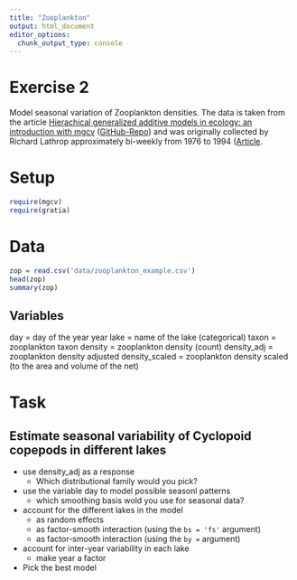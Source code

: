 ```yaml
---
title: "Zooplankton"
output: html_document
editor_options: 
  chunk_output_type: console
---
```


# Exercise 2

Model seasonal variation of Zooplankton densities. The data is taken from the article [Hierachical generalized additive models in ecology: an introduction with mgcv](https://peerj.com/preprints/27320/) ([GitHub-Repo](https://github.com/eric-pedersen/mixed-effect-gams)) and was originally collected by Richard Lathrop approximately bi-weekly from 1976 to 1994 ([Article](https://link.springer.com/chapter/10.1007/978-1-4612-4410-3_8).

# Setup
```r
require(mgcv)
require(gratia)
```


# Data

```r
zop = read.csv('data/zooplankton_example.csv')
head(zop)
summary(zop)
```

## Variables

day = day of the year
year
lake = name of the lake (categorical)
taxon = zooplankton taxon
density = zooplankton density (count)
density_adj = zooplankton density adjusted
density_scaled = zooplankton density scaled (to the area and volume of the net)

# Task

## Estimate seasonal variability of Cyclopoid copepods in different lakes

- use density_adj as a response
  - Which distributional family would you pick?
- use the variable day to model possible seasonl patterns
  - which smoothing basis wold you use for seasonal data?
- account for the different lakes in the model
  - as random effects
  - as factor-smooth interaction (using the `bs = 'fs'` argument)
  - as factor-smooth interaction (using the `by =` argument)
- account for inter-year variability in each lake
  - make year a factor

- Pick the best model


